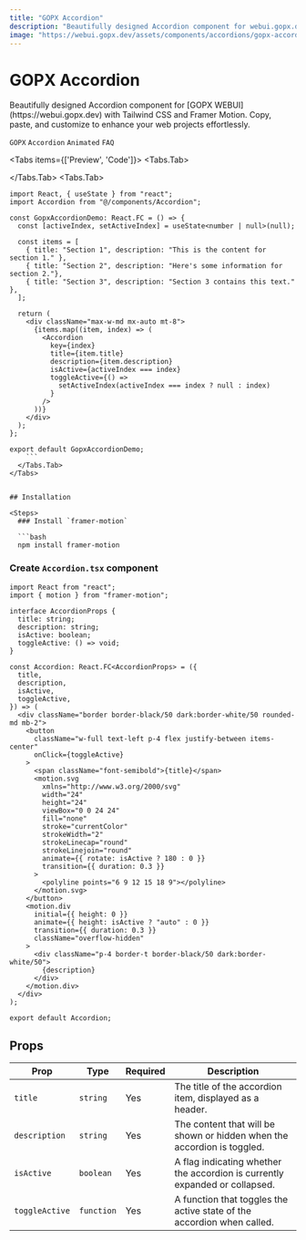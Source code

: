 ```yaml
---
title: "GOPX Accordion"
description: "Beautifully designed Accordion component for webui.gopx.dev with Tailwind CSS and Framer Motion. Copy, paste, and customize to enhance your web projects effortlessly."
image: "https://webui.gopx.dev/assets/components/accordions/gopx-accordion.png"
---
```



# GOPX Accordion

<p className="opacity-80 text-lg">Beautifully designed Accordion component for [GOPX WEBUI](https://webui.gopx.dev) with Tailwind CSS and Framer Motion. Copy, paste, and customize to enhance your web projects effortlessly.</p>

`GOPX` `Accordion` `Animated` `FAQ`

<Tabs items={['Preview', 'Code']}>
  <Tabs.Tab>
    <Showcase>
      <div className="h-full">
        <GopxAccordionDemo />
      </div>
    </Showcase>
  </Tabs.Tab>
  <Tabs.Tab>

```tsx filename="GopxAccordionDemo.tsx" showLineNumbers
import React, { useState } from "react";
import Accordion from "@/components/Accordion";

const GopxAccordionDemo: React.FC = () => {
  const [activeIndex, setActiveIndex] = useState<number | null>(null);

  const items = [
    { title: "Section 1", description: "This is the content for section 1." },
    { title: "Section 2", description: "Here's some information for section 2."},
    { title: "Section 3", description: "Section 3 contains this text." },
  ];

  return (
    <div className="max-w-md mx-auto mt-8">
      {items.map((item, index) => (
        <Accordion
          key={index}
          title={item.title}
          description={item.description}
          isActive={activeIndex === index}
          toggleActive={() =>
            setActiveIndex(activeIndex === index ? null : index)
          }
        />
      ))}
    </div>
  );
};

export default GopxAccordionDemo;
    ```
  </Tabs.Tab>
</Tabs>


## Installation

<Steps>
  ### Install `framer-motion`

  ```bash
  npm install framer-motion
  ```

  ### Create `Accordion.tsx` component

```tsx filename="Accordion.tsx" showLineNumbers
import React from "react";
import { motion } from "framer-motion";

interface AccordionProps {
  title: string;
  description: string;
  isActive: boolean;
  toggleActive: () => void;
}

const Accordion: React.FC<AccordionProps> = ({
  title,
  description,
  isActive,
  toggleActive,
}) => (
  <div className="border border-black/50 dark:border-white/50 rounded-md mb-2">
    <button
      className="w-full text-left p-4 flex justify-between items-center"
      onClick={toggleActive}
    >
      <span className="font-semibold">{title}</span>
      <motion.svg
        xmlns="http://www.w3.org/2000/svg"
        width="24"
        height="24"
        viewBox="0 0 24 24"
        fill="none"
        stroke="currentColor"
        strokeWidth="2"
        strokeLinecap="round"
        strokeLinejoin="round"
        animate={{ rotate: isActive ? 180 : 0 }}
        transition={{ duration: 0.3 }}
      >
        <polyline points="6 9 12 15 18 9"></polyline>
      </motion.svg>
    </button>
    <motion.div
      initial={{ height: 0 }}
      animate={{ height: isActive ? "auto" : 0 }}
      transition={{ duration: 0.3 }}
      className="overflow-hidden"
    >
      <div className="p-4 border-t border-black/50 dark:border-white/50">
        {description}
      </div>
    </motion.div>
  </div>
);

export default Accordion;
```
</Steps>

## Props

| Prop          | Type     | Required | Description                                         |
|---------------|----------|----------|-----------------------------------------------------|
| `title`      | `string` | Yes      | The title of the accordion item, displayed as a header. |
| `description` | `string` | Yes      | The content that will be shown or hidden when the accordion is toggled. |
| `isActive`    | `boolean`| Yes      | A flag indicating whether the accordion is currently expanded or collapsed. |
| `toggleActive`| `function`| Yes     | A function that toggles the active state of the accordion when called. |
